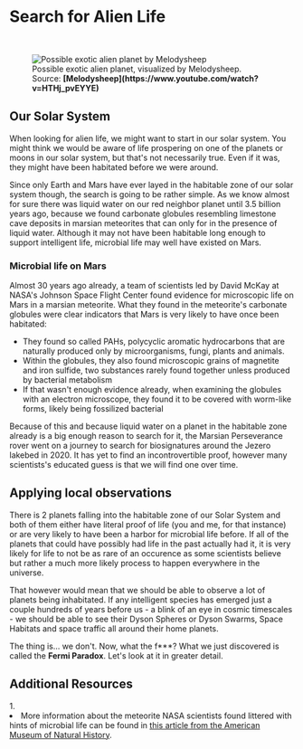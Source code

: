 
# Search for Alien Life

<ReadingTime />

<br/>
<figure>
<Image src={require(".//../../../resources/images/melody1.png")} alt="Possible exotic alien planet by Melodysheep" />
<figcaption style={{ color: "rgb(156, 156, 156)", fontSize: "14px", marginTop: "2px" }}>Possible exotic alien planet, visualized by Melodysheep. Source: <strong>[Melodysheep](https://www.youtube.com/watch?v=HTHj_pvEYYE)</strong></figcaption>
</figure>

## Our Solar System
When looking for alien life, we might want to start in our solar system. You might think we would be aware of life prospering on one of the planets or moons in our solar system, but that's not necessarily true. Even if it was, they might have been habitated before we were around.

Since only Earth and Mars have ever layed in the habitable zone of our solar system though, the search is going to be rather simple. As we know almost for sure there was liquid water on our red neighbor planet until 3.5 billion years ago, because we found carbonate globules resembling limestone cave deposits in marsian meteorites that can only for in the presence of liquid water. Although it may not have been habitable long enough to support intelligent life, microbial life may well have existed on Mars.

### Microbial life on Mars
Almost 30 years ago already, a team of scientists led by David McKay at NASA's Johnson Space Flight Center found evidence for microscopic life on Mars in a marsian meteorite. What they found in the meteorite's carbonate globules were clear indicators that Mars is very likely to have once been habitated: 

- They found so called PAHs, polycyclic aromatic hydrocarbons that are naturally produced only by microorganisms, fungi, plants and animals.
- Within the globules, they also found microscopic grains of magnetite and iron sulfide, two substances rarely found together unless produced by bacterial metabolism
- If that wasn't enough evidence already, when examining the globules with an electron microscope, they found it to be covered with worm-like forms, likely being fossilized bacterial

Because of this and because liquid water on a planet in the habitable zone already is a big enough reason to search for it, the Marsian Perseverance rover went on a journey to search for biosignatures around the Jezero lakebed in 2020. It has yet to find an incontrovertible proof, however many scientists's educated guess is that we will find one over time. 

## Applying local observations
There is 2 planets falling into the habitable zone of our Solar System and both of them either have literal proof of life (you and me, for that instance) or are very likely to have been a harbor for microbial life before. If all of the planets that could have possibly had life in the past actually had it, it is very likely for life to not be as rare of an occurence as some scientists believe but rather a much more likely process to happen everywhere in the universe. 

That however would mean that we should be able to observe a lot of planets being inhabitated. If any intelligent species has emerged just a couple hundreds of years before us - a blink of an eye in cosmic timescales - we should be able to see their Dyson Spheres or Dyson Swarms, Space Habitats and space traffic all around their home planets.

The thing is... we don't. Now, what the f***? What we just discovered is called the <strong>Fermi Paradox</strong>. Let's look at it in greater detail.


<SaveArticleSection article="alien-life-search"/>

## Additional Resources
<AdditionalResources>
  <div>
    <span>1. </span><li>More information about the meteorite NASA scientists found littered with hints of microbial life can be found in <a href="https://www.amnh.org/learn-teach/curriculum-collections/cosmic-horizons-book/fossil-microbes-mars" target="_blank">this article from the American Museum of Natural History</a>.</li>
  </div>
</AdditionalResources>


<Analytics />